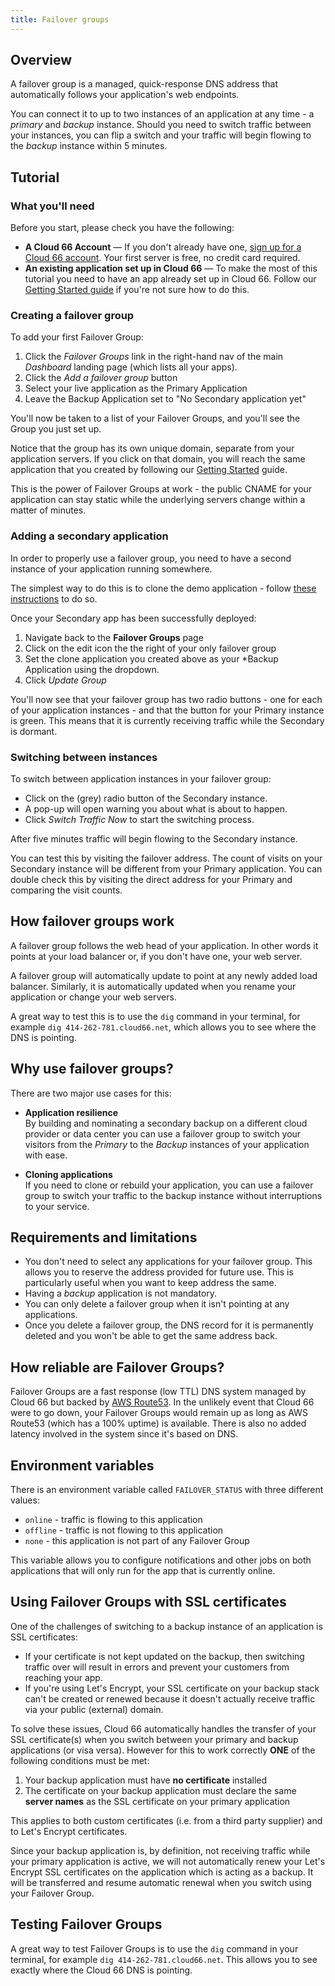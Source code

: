 ```yaml
---
title: Failover groups
---
```


## Overview

A failover group is a managed, quick-response DNS address that automatically follows your application's web endpoints. 

You can connect it to up to two instances of an application at any time - a _primary_ and _backup_ instance. Should you need to switch traffic between your instances, you can flip a switch and your traffic will begin flowing to the _backup_ instance within 5 minutes.

## Tutorial

### What you'll need

Before you start, please check you have the following:

* **A Cloud 66 Account** &mdash; If you don't already have one, [sign up for a Cloud 66 account](https://app.cloud66.com/users/sign_up). Your first server is free, no credit card required.
* **An existing application set up in Cloud 66** &mdash; To make the most of this tutorial you need to have an app already set up in Cloud 66. Follow our [Getting Started guide](/docs/getting-started/deploy-your-first-app) if you're not sure how to do this.

### Creating a failover group

To add your first Failover Group:

1. Click the *Failover Groups* link in the right-hand nav of the main *Dashboard* landing page (which lists all your apps). 
2. Click the *Add a failover group* button
3. Select your live application as the Primary Application
4. Leave the Backup Application set to "No Secondary application yet"

You'll now be taken to a list of your Failover Groups, and you'll see the Group you just set up. 

Notice that the group has its own unique domain, separate from your application servers. If you click on that domain, you will reach the same application that you created by following our [Getting Started](/docs/getting-started/deploy-your-first-app) guide. 

This is the power of Failover Groups at work - the public CNAME for your application can stay static while the underlying servers change within a matter of minutes.

### Adding a secondary application

In order to properly use a failover group, you need to have a second instance of your application running somewhere. 

The simplest way to do this is to clone the demo application - follow [these instructions](/docs/cloud-66-101/adding-updating-deleting#clone-an-application) to do so. 

Once your Secondary app has been successfully deployed:

1. Navigate back to the **Failover Groups** page
2. Click on the edit icon the the right of your only failover group
3. Set the clone application you created above as your *Backup Application using the dropdown.
4. Click *Update Group*

You'll now see that your failover group has two radio buttons - one for each of your application instances -  and that the button for your Primary instance is green. This means that it is currently receiving traffic while the Secondary is dormant. 

### Switching between instances

To switch between application instances in your failover group: 

* Click on the (grey) radio button of the Secondary instance. 
* A pop-up will open warning you about what is about to happen. 
* Click *Switch Traffic Now* to start the switching process.

After five minutes traffic will begin flowing to the Secondary instance. 

You can test this by visiting the failover address. The count of visits on your Secondary instance will be different from your Primary application. You can double check this by visiting the direct address for your Primary and comparing the visit counts. 

## How failover groups work

A failover group follows the web head of your application. In other words it points at your load balancer or, if you don't have one, your web server.

A failover group will automatically update to point at any newly added load balancer. Similarly, it is automatically updated when you rename your application or change your web servers.

A great way to test this is to use the `dig` command in your terminal, for example `dig 414-262-781.cloud66.net`, which allows you to see where the DNS is pointing.

## Why use failover groups?

There are two major use cases for this:

- **Application resilience**  
 By building and nominating a secondary backup on a different cloud provider or data center you can use a failover group to switch your visitors from the _Primary_ to the _Backup_ instances of your application with ease.
 
- **Cloning applications**  
 If you need to clone or rebuild your application, you can use a failover group to switch your traffic to the backup instance without interruptions to your service.

## Requirements and limitations

- You don't need to select any applications for your failover group. This allows you to reserve the address provided for future use. This is particularly useful when you want to keep address the same.
- Having a _backup_ application is not mandatory.
- You can only delete a failover group when it isn't pointing at any applications.
- Once you delete a failover group, the DNS record for it is permanently deleted and you won't be able to get the same address back.

## How reliable are Failover Groups?

Failover Groups are a fast response (low TTL) DNS system managed by Cloud 66 but backed by [AWS Route53](https://aws.amazon.com/route53/). In the unlikely event that Cloud 66 were to go down, your Failover Groups would remain up as long as AWS Route53 (which has a 100% uptime) is available. There is also no added latency involved in the system since it's based on DNS.
 
## Environment variables

There is an environment variable called `FAILOVER_STATUS` with three different values:

* `online` - traffic is flowing to this application
* `offline` - traffic is not flowing to this application
* `none` - this application is not part of any Failover Group

This variable allows you to configure notifications and other jobs on both applications that will only run for the app that is currently online.

## Using Failover Groups with SSL certificates

One of the challenges of switching to a backup instance of an application is SSL certificates: 

- If your certificate is not kept updated on the backup, then switching traffic over will result in errors and prevent your customers from reaching your app.
- If you're using Let's Encrypt, your SSL certificate on your backup stack can't be created or renewed because it doesn't actually receive traffic via your public (external) domain.

To solve these issues, Cloud 66 automatically handles the transfer of your SSL certificate(s) when you switch between your primary and backup applications (or visa versa). However for this to work correctly **ONE** of the following conditions must be met:

1. Your backup application must have **no certificate** installed 
2. The certificate on your backup application must declare the same **server names** as the SSL certificate on your primary application

This applies to both custom certificates (i.e. from a third party supplier) and to Let's Encrypt certificates.

<Callout type="info" title="SSL certs are not renewed on backup apps">
Since your backup application is, by definition, not receiving traffic while your primary application is active, we will not automatically renew your Let's Encrypt SSL certificates on the application which is acting as a backup. It will be transferred and resume automatic renewal when you switch using your Failover Group.
</Callout>

## Testing Failover Groups

A great way to test Failover Groups is to use the `dig` command in your terminal, for example `dig 414-262-781.cloud66.net`. This allows you to see exactly where the Cloud 66 DNS is pointing.